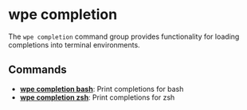 # wpe completion

The `wpe completion` command group provides functionality for loading completions into terminal environments.

## Commands

- [**wpe completion bash**](./completion/bash): Print completions for bash
- [**wpe completion zsh**](./completion/zsh): Print completions for zsh
